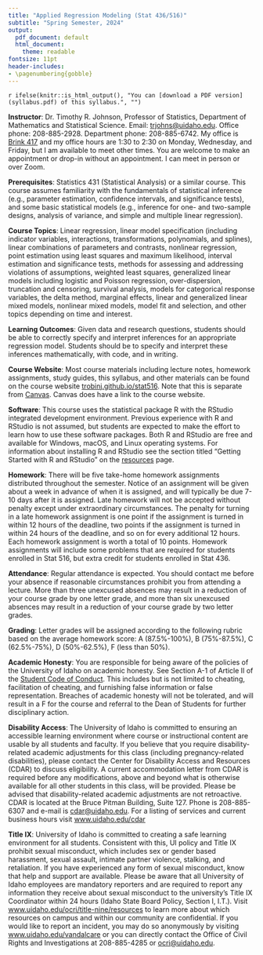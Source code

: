 ```yaml
---
title: "Applied Regression Modeling (Stat 436/516)"
subtitle: "Spring Semester, 2024"
output: 
  pdf_document: default
  html_document: 
    theme: readable
fontsize: 11pt
header-includes:
- \pagenumbering{gobble}
---
```


`r ifelse(knitr::is_html_output(), "You can [download a PDF version](syllabus.pdf) of this syllabus.", "")`

\raggedright

**Instructor**: Dr.\ Timothy R. Johnson, Professor of Statistics, Department of Mathematics and Statistical Science. Email: <trjohns@uidaho.edu>. Office phone: 208-885-2928. Department phone: 208-885-6742. My office is [Brink 417](https://goo.gl/maps/zcpTXzbPCGWGj7tM9) and my office hours are 1:30 to 2:30 on Monday, Wednesday, and Friday, but I am available to meet other times. You are welcome to make an appointment or drop-in without an appointment. I can meet in person or over Zoom.

**Prerequisites**: Statistics 431 (Statistical Analysis) or a similar course. This course assumes familiarity with the fundamentals of statistical inference (e.g., parameter estimation, confidence intervals, and significance tests), and some basic statistical models (e.g., inference for one- and two-sample designs, analysis of variance, and simple and multiple linear regression).

**Course Topics**: Linear regression, linear model specification (including indicator variables, interactions, transformations, polynomials, and splines), linear combinations of parameters and contrasts, nonlinear regression, point estimation using least squares and maximum likelihood, interval estimation and significance tests, methods for assessing and addressing violations of assumptions, weighted least squares, generalized linear models including logistic and Poisson regression, over-dispersion, truncation and censoring, survival analysis, models for categorical response variables, the delta method, marginal effects, linear and generalized linear mixed models, nonlinear mixed models, model fit and selection, and other topics depending on time and interest. 

**Learning Outcomes**: Given data and research questions, students should be able to correctly specify and interpret inferences for an appropriate regression model. Students should be to specify and interpret these inferences mathematically, with code, and in writing. 

**Course Website**: Most course materials including lecture notes, homework assignments, study guides, this syllabus, and other materials can be found on the course website [trobinj.github.io/stat516](https://trobinj.github.io/stat251). Note that this is separate from [Canvas](http://canvas.uidaho.edu). Canvas does have a link to the course website. 

**Software**: This course uses the statistical package R with the RStudio integrated development environment. Previous experience with R and RStudio is not assumed, but students are expected to make the effort to learn how to use these software packages. Both R and RStudio are free and available for Windows, macOS, and Linux operating systems. For information about installing R and RStudio see the section titled "Getting Started with R and RStudio" on the [resources](resources.html) page.  

**Homework**: There will be five take-home homework assignments distributed throughout the semester. Notice of an assignment will be given about a week in advance of when it is assigned, and will typically be due 7-10 days after it is assigned. Late homework will not be accepted without penalty except under extraordinary circumstances. The penalty for turning in a late homework assignment is one point if the assignment is turned in within 12 hours of the deadline, two points if the assignment is turned in within 24 hours of the deadline, and so on for every additional 12 hours. Each homework assignment is worth a total of 10 points. Homework assignments will include some problems that are required for students enrolled in Stat 516, but extra credit for students enrolled in Stat 436. 

**Attendance**: Regular attendance is expected. You should contact me before your absence if reasonable circumstances prohibit you from attending a lecture. More than three unexcused absences may result in a reduction of your course grade by one letter grade, and more than six unexcused absences may result in a reduction of your course grade by two letter grades.

**Grading**: Letter grades will be assigned according to the following rubric based on the average homework score: A (87.5%-100%), B (75%-87.5%), C (62.5%-75%), D (50%-62.5%), F (less than 50%). 

**Academic Honesty**: You are responsible for being aware of the policies of the University of Idaho on academic honesty. See Section A-1 of Article II of the [Student Code of Conduct](http://www.uidaho.edu/student-affairs/dean-of-students/student-conduct/student-code-of-conduct). This includes but is not limited to cheating, facilitation of cheating, and furnishing false information or false representation. Breaches of academic honesty will not be tolerated, and will result in a F for the course and referral to the Dean of Students for further disciplinary action.

**Disability Access**: The University of Idaho is committed to ensuring an accessible learning environment where course or instructional content are usable by all students and faculty. If you believe that you require disability-related academic adjustments for this class (including pregnancy-related disabilities), please contact the Center for Disability Access and Resources (CDAR) to discuss eligibility. A current accommodation letter from CDAR is required before any modifications, above and beyond what is otherwise available for all other students in this class, will be provided. Please be advised that disability-related academic adjustments are not retroactive. CDAR is located at the Bruce Pitman Building, Suite 127. Phone is 208-885-6307 and e-mail is <cdar@uidaho.edu>. For a listing of services and current business hours visit [www.uidaho.edu/cdar](https://www.uidaho.edu/cdar)

**Title IX**: University of Idaho is committed to creating a safe learning environment for all students. Consistent with this, UI policy and Title IX prohibit sexual misconduct, which includes sex or gender based harassment, sexual assault, intimate partner violence, stalking, and retaliation. If you have experienced any form of sexual misconduct, know that help and support are available. Please be aware that all University of Idaho employees are mandatory reporters and are required to report any information they receive about sexual misconduct to the university’s Title IX Coordinator within 24 hours (Idaho State Board Policy, Section I, I.T.). Visit [www.uidaho.edu/ocri/title-nine/resources](http://www.uidaho.edu/ocri/title-nine/resources) to learn more about which resources on campus and within our community are confidential. If you would like to report an incident, you may do so anonymously by visiting [www.uidaho.edu/vandalcare](https://www.uidaho.edu/vandalcare) or you can directly contact the Office of Civil Rights and Investigations at 208-885-4285 or <ocri@uidaho.edu>. 







